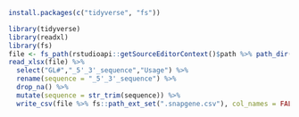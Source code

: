 ```r
install.packages(c("tidyverse", "fs"))
```

```r
library(tidyverse)
library(readxl)
library(fs)
file <- fs_path(rstudioapi::getSourceEditorContext()$path %>% path_dir())/"GL Primers Collection.xlsx"
read_xlsx(file) %>% 
  select("GL#","_5'_3'_sequence","Usage") %>% 
  rename(sequence = "_5'_3'_sequence") %>% 
  drop_na() %>% 
  mutate(sequence = str_trim(sequence)) %>% 
  write_csv(file %>% fs::path_ext_set(".snapgene.csv"), col_names = FALSE)
```


